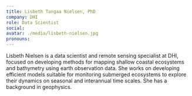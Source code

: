 ```yaml
---
title: Lisbeth Tangaa Nielsen, PhD
company: DHI
role: Data Scientist
social:
avatar: ./media/lisbeth-nielsen.jpg
pronouns:
---
```

Lisbeth Nielsen is a data scientist and remote sensing specialist at DHI, focused on developing methods for mapping shallow coastal ecosystems and bathymetry using earth observation data. She works on developing efficient models suitable for monitoring submerged ecosystems to explore their dynamics on seasonal and interannual time scales. She has a background in geophysics.